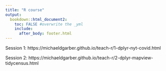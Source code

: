 ```yaml
---
title: "R course"
output: 
  bookdown::html_document2:
    toc: FALSE #overwrite the _yml
    include: 
      after_body: footer.html
---
```


Session 1: https://michaeldgarber.github.io/teach-r/1-dplyr-nyt-covid.html

Session 2: https://michaeldgarber.github.io/teach-r/2-dplyr-mapview-tidycensus.html